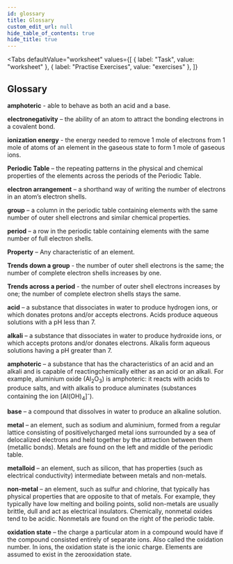 ```yaml
---
id: glossary
title: Glossary
custom_edit_url: null
hide_table_of_contents: true
hide_title: true
---
```



<Tabs
  defaultValue="worksheet"
  values={[
    { label: "Task", value: "worksheet" },
    { label: "Practise Exercises", value: "exercises" },
  ]}
>

<TabItem value="worksheet">

## Glossary

<p>
  <strong>amphoteric</strong>
  <AudioButton url="/media/44.dc1b34e7.mp3" /> - able to behave as both an acid and
  a base.
</p>
<p>
  <strong>electronegativity</strong>
  <AudioButton url="/media/49.6ef951bf.mp3" /> – the ability of an atom to attract
  the bonding electrons in a covalent bond.
</p>
<p>
  <strong>ionization energy</strong>
  <AudioButton url="/media/50.6cb21bad.mp3" /> - the energy needed to remove 1 mole
  of electrons from 1 mole of atoms of an element in the gaseous state to form 1
  mole of gaseous ions.
</p>
<p>
  <strong>Periodic Table</strong>
  <AudioButton url="/media/57.42319403.mp3" /> – the repeating patterns in the physical
  and chemical properties of the elements across the periods of the Periodic Table.
</p>
<p>
  <strong>electron arrangement</strong>
  <AudioButton url="/media/51.31409724.mp3" /> – a shorthand way of writing the number
  of electrons in an atom’s electron shells.
</p>
<p>
  <strong>group</strong>
  <AudioButton url="/media/52.48186f17.mp3" /> – a column in the periodic table containing
  elements with the same number of outer shell electrons and similar chemical properties.
</p>
<p>
  <strong>period</strong>
  <AudioButton url="/media/58.47558f5c.mp3" /> – a row in the periodic table containing
  elements with the same number of full electron shells.
</p>
<p>
  <strong>Property</strong>
  <AudioButton url="/media/59.b5c19e7f.mp3" /> – Any characteristic of an element.
</p>
<p>
  <strong>Trends down a group</strong>
  <AudioButton url="/media/60.01e4d991.mp3" /> - the number of outer shell electrons
  is the same; the number of complete electron shells increases by one.
</p>
<p>
  <strong>Trends across a period</strong>
  <AudioButton url="/media/61.5e962a1f.mp3" /> - the number of outer shell electrons
  increases by one; the number of complete electron shells stays the same.
</p>
<p>
  <strong>acid</strong>
  <AudioButton url="/media/45.76489fdf.mp3" /> – a substance that dissociates in
  water to produce hydrogen ions, or which donates protons and/or accepts electrons.
  Acids produce aqueous solutions with a pH less than 7.
</p>
<p>
  <strong>alkali</strong>
  <AudioButton url="/media/46.37c18946.mp3" /> – a substance that dissociates in
  water to produce hydroxide ions, or which accepts protons and/or donates electrons.
  Alkalis form aqueous solutions having a pH greater than 7.
</p>
<p>
  <strong>amphoteric</strong>
  <AudioButton url="/media/47.2323b334.mp3" /> – a substance that has the characteristics
  of an acid and an alkali and is capable of reactingсhemically either as an acid
  or an alkali. For example, aluminium oxide (Al<sub>2</sub>O<sub>3</sub>) is amphoteric:
  it reacts with acids to produce salts, and with alkalis to produce aluminates (substances
  containing the ion [Al(OH)<sub>4</sub>]<sup>-</sup>).
</p>
<p>
  <strong>base</strong>
  <AudioButton url="/media/48.175501fe.mp3" /> – a compound that dissolves in water
  to produce an alkaline solution.
</p>
<p>
  <strong>metal</strong>
  <AudioButton url="/media/53.69493ae8.mp3" /> – an element, such as sodium and aluminium,
  formed from a regular lattice consisting of positivelycharged metal ions surrounded
  by a sea of delocalized electrons and held together by the attraction between them
  (metallic bonds). Metals are found on the left and middle of the periodic table.
</p>
<p>
  <strong>metalloid</strong>
  <AudioButton url="/media/54.7d521dcf.mp3" /> – an element, such as silicon, that
  has properties (such as electrical conductivity) intermediate between metals and
  non-metals.
</p>
<p>
  <strong>non-metal</strong>
  <AudioButton url="/media/55.5b9620a4.mp3" /> – an element, such as sulfur and chlorine,
  that typically has physical properties that are opposite to that of metals. For
  example, they typically have low melting and boiling points, solid non-metals are
  usually brittle, dull and act as electrical insulators. Chemically, nonmetal oxides
  tend to be acidic. Nonmetals are found on the right of the periodic table.
</p>
<p>
  <strong>oxidation state</strong>
  <AudioButton url="/media/56.5e33668e.mp3" /> – the charge a particular atom in
  a compound would have if the compound consisted entirely of separate ions. Also
  called the oxidation number. In ions, the oxidation state is the ionic charge.
  Elements are assumed to exist in the zerooxidation state.
</p>

</TabItem>

<TabItem value="exercises">
  <Frame src="https://learningapps.org/watch?v=pst628zm321" height="480px" />
</TabItem>

</Tabs>

